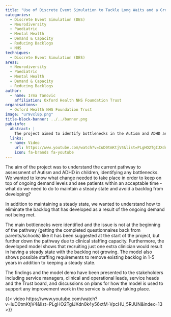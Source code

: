 ```yaml
---
title: "Use of Discrete Event Simulation to Tackle Long Waits and a Growing Backlog for Children Requiring Neuro Development Assessment (Autism and ADHD)"
categories:
  - Discrete Event Simulation (DES)
  - Neurodiversity
  - Paediatric
  - Mental Health
  - Demand & Capacity
  - Reducing Backlogs
  - NHS
techniques:
  - Discrete Event Simulation (DES)
areas:
  - Neurodiversity
  - Paediatric
  - Mental Health
  - Demand & Capacity
  - Reducing Backlogs
author:
  - name: Irma Tanovic
    affiliation: Oxford Health NHS Foundation Trust
organisations:
  - Oxford Health NHS Foundation Trust
image: "ur9vxl8p.png"
title-block-banner: ../../banner.png
pub-info:
  abstract: |
    The project aimed to identify bottlenecks in the Autism and ADHD assessment pathway for children and determine changes needed to manage demand and avoid backlogs. The main issue was clinical staffing capacity. Could adding one clinician could maintain a steady state and prevent backlog growth?
  links:
  - name: Video
    url: https://www.youtube.com/watch?v=IuD0tmKtjV4&list=PLgHO2TgIJXdn0k4y56xtM-VpcHU_5RJUN&index=13
    icon: fa-brands fa-youtube
---
```


The aim of the project was to understand the current pathway to assessment of Autism and ADHD in children, identifying any bottlenecks. We wanted to know what change needed to take place in order to keep on top of ongoing demand levels and see patients within an acceptable time - what do we need to do to maintain a steady state and avoid a backlog from developing?

In addition to maintaining a steady state, we wanted to understand how to eliminate the backlog that has developed as a result of the ongoing demand not being met.

The main bottlenecks were identified and the issue is not at the beginning of the pathway (getting the completed questionnaires back from parents/schools) like it has been suggested at the start of the project, but further down the pathway due to clinical staffing capacity. Furthermore, the developed model shows that recruiting just one extra clinician would result in having a steady state with the backlog not growing. The model also shows possible staffing requirements to remove existing backlog in 1-5 years in addition to keeping a steady state.

The findings and the model demo have been presented to the stakeholders including service managers, clinical and operational leads, service heads and the Trust board, and discussions on plans for how the model is used to support any improvement work in the service is already taking place.

{{< video https://www.youtube.com/watch?v=IuD0tmKtjV4&list=PLgHO2TgIJXdn0k4y56xtM-VpcHU_5RJUN&index=13 >}}
